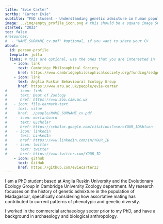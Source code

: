 ```yaml
---
title: "Evie Carter"
sortby: "Carter Evie"
subtitle: "PhD student - Understanding genetic admixture in human populations"
image: ../img/empty_profile_icon.svg # this should be a square image 500px by 500px (or possibly 250px by 250px???)
started: "2023"
toc: false
#resources: 
#  - "NAME_SURNAME_cv.pdf" #optional, if you want to share your CV
about:
  id: person-profile
  template: jolla
  links: # this are optional, use the ones that you are interested in
    - icon: link
      text: Cambridge Philosophical Society
      href: https://www.cambridgephilosophicalsociety.org/funding/sedgwick-studentship-profile/evie-carter
    - icon: link
      text: Anglia Ruskin Behavioural Ecology Group
      href: https://www.aru.ac.uk/people/evie-carter
#    - icon: link
#      text: Dept of Zoology
#      href: https://www.zoo.cam.ac.uk
#   - icon: file-earmark-text
#     text: vitae
#     href: ./people/NAME_SURNAME_cv.pdf
#    - icon: mortarboard
#      text: GScholar
#      href: https://scholar.google.com/citations?user=YOUR_ID&hl=en
#    - icon: linkedin
#      text: LinkedIn
#      href: https://www.linkedin.com/in/YOUR_ID
#    - icon: twitter
#      text: twitter
#      href: https://www.twitter.com/YOUR_ID
    - icon: github
      text: GitHub
      href: https://github.com/eviecarter33
---
```


:::{#person-profile}
:::


I am a PhD student based at Anglia Ruskin University and the Evolutionary Ecology Group in Cambridge University Zoology department. My research focusses on the history of genetic admixture in the population of Madagascar, specifically considering how assortative mating has contributed to current patterns of phenotypic and genetic diversity. 

I worked in the commercial archaeology sector prior to my PhD, and have a background in archaeology and biological anthropology. 
